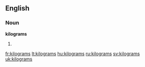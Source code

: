 ==English==

===Noun===
'''kilograms'''

# {{plural of|[[kilogram]]}}

[[fr:kilograms]]
[[lt:kilograms]]
[[hu:kilograms]]
[[ru:kilograms]]
[[sv:kilograms]]
[[uk:kilograms]]